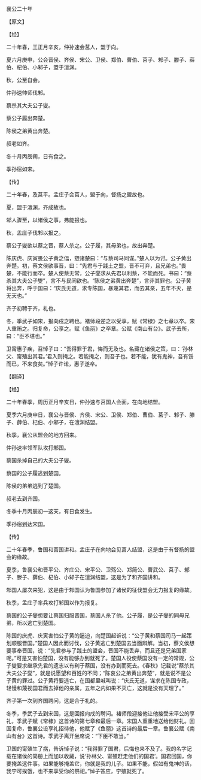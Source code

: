 

襄公二十年

【原文】

【经】

二十年春，王正月辛亥，仲孙速会莒人，盟于向。

夏六月庚申，公会晋侯、齐侯、宋公、卫侯、郑伯、曹伯、莒子、邾子、滕子、薛伯、杞伯、小邾子，盟于澶渊。

秋，公至自会。

仲孙速帅师伐邾。

蔡杀其大夫公子燮。

蔡公子履出奔楚。

陈侯之弟黄出奔楚。

叔老如齐。

冬十月丙辰朔，日有食之。

季孙宿如宋。

【传】

二十年春，及莒平。孟庄子会莒人，盟于向，督扬之盟故也。

夏，盟于澶渊，齐成故也。

邾人骤至，以诸侯之事，弗能报也。

秋，孟庄子伐邾以报之。

蔡公子燮欲以蔡之晋，蔡人杀之。公子履，其母弟也，故出奔楚。

陈庆虎、庆寅畏公子黄之偪，愬诸楚曰：“与蔡司马同谋。”楚人以为讨。公子黄出奔楚。初，蔡文侯欲事晋，曰：“先君与于践土之盟，晋不可弃，且兄弟也。”畏楚，不能行而卒。楚人使蔡无常，公子燮求从先君以利蔡，不能而死。书曰：“蔡杀其大夫公子燮”，言不与民同欲也。“陈侯之弟黄出奔楚”，言非其罪也。公子黄将出奔，呼于国曰：“庆氏无道，求专陈国，暴蔑其君，而去其亲，五年不灭，是无天也。”

齐子初聘于齐，礼也。

冬，季武子如宋，报向戌之聘也。褚师段逆之以受享，赋《常棣》之七章以卒。宋人重贿之。归复命，公享之。赋《鱼丽》之卒章。公赋《南山有台》。武子去所，曰：“臣不堪也。”

卫甯惠子疾，召悼子曰：“吾得罪于君，悔而无及也。名藏在诸侯之策，曰：‘孙林父、甯殖出其君。’君入则掩之。若能掩之，则吾子也。若不能，犹有鬼神，吾有馁而已，不来食矣。”悼子许诺，惠子遂卒。

【翻译】

【经】

二十年春季，周历正月辛亥日，仲孙速与莒国人会面，在向地结盟。

夏季六月庚申日，襄公与晋侯、齐侯、宋公、卫侯、郑伯、曹伯、莒子、邾子、滕子、薛伯、杞伯、小邾子，在澶渊结盟。

秋季，襄公从盟会的地方回来。

仲孙速率领军队攻打邾国。

蔡国杀掉自己的大夫公子燮。

蔡国的公子履逃到楚国。

陈侯的弟弟逃到了楚国。

叔老去到齐国。

冬季十月丙辰初一这天，有日食发生。

季孙宿到达宋国。

【传】

二十年春季，鲁国和莒国讲和。孟庄子在向地会见莒人结盟，这是由于有督扬的盟会的缘故。

夏季，鲁襄公和晋平公、齐庄公、宋平公、卫殇公、郑简公、曹武公、莒子、邾子、滕子、薛伯、杞伯、小邾子在澶渊结盟，这是为了和齐国讲和。

邾国人屡次来犯，这是由于邾国认为鲁国参加了诸侯的征伐盟会无力报复的缘故。

秋季，孟庄子率兵攻打邾国以作为报复。

蔡国的公子燮想要让蔡国归服晋国，蔡国人杀了他。公子履，是公子燮的同母兄弟，所以逃亡到楚国。

陈国的庆虎、庆寅害怕公子黄的逼迫，向楚国起诉说：“公子黄和蔡国司马一起策划顺服晋国。”楚国人因此而讨伐，公子黄逃亡到楚国去当面辩解。当初，蔡文侯想要事奉晋国，说：“先君参与了践土的盟会，晋国不能丢弃，而且还是兄弟国家呢。”可是又害怕楚国，没有能够办到就死了。楚国人役使蔡国没有一定的常规，公子燮要求继承先君的遗志以有利于蔡国，没有办到而死去。《春秋》记载说“蔡杀其大夫公子燮”，就是说愿望和百姓的不同；“陈哀公之弟黄出奔楚”，就是说不是公子黄的罪过。公子黄将要逃亡，在国都里喊叫说：“庆氏无道，谋求在陈国专政，轻慢和蔑视国君而去掉他的亲属，五年之内如果不灭亡，这就是没有天理了。”

齐子第一次到齐国聘问，这是合于礼的。

冬季，季武子去到宋国，这是回报向戌的聘问。褚师段迎接他让他接受宋平公的享礼，季武子赋《常棣》这首诗的第七章和最后一章。宋国人重重地送给他财礼。回国复命，鲁襄公设享礼招待他，他赋了《鱼丽》这首诗的最后一章。鲁襄公赋《南山有台》这首诗。季武子离开坐席说：“下臣不敢当。”

卫国的甯殖生了病，告诉悼子说：“我得罪了国君，后悔也来不及了。我的名字记载在诸侯的简册上而加以收藏，说‘孙林父、甯殖赶走他们的国君’。国君回国，你要掩盖这件事。如果能够掩盖它，你就是我的儿子。如果不能，假如有鬼神的话，我宁可挨饿，也不来享受你的祭祀。”悼子答应，宁殖就死了。

